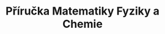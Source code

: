 ---
title: Příručka Matematiky Fyziky a Chemie
description: Rychlá příručka Matematiky Fyziky a Chemie 
template: splash
hero:
  tagline: Vítejte na rychlé příručce Matematiky Fyziky a Chemie 
  image:
    file: ../../assets/priruckaicon2big.webp
  actions:
    - text: Otevřít Příručku
      link: /uvod/uvod
      icon: right-arrow
      variant: primary
---